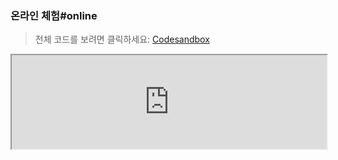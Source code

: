 
### 온라인 체험#online

> 전체 코드를 보려면 클릭하세요: [Codesandbox](https://codesandbox.io/p/sandbox/page-spy-with-react-k3pzzt)

<iframe
  width="100%"
  src="https://codesandbox.io/embed/k3pzzt?view=editor+%2B+preview&module=%2Fpublic%2Findex.html"
  title="page-spy-with-react"
  allow="accelerometer; ambient-light-sensor; camera; encrypted-media; geolocation; gyroscope; hid; microphone; midi; payment; usb; vr; xr-spatial-tracking"
  sandbox="allow-forms allow-modals allow-popups allow-presentation allow-same-origin allow-scripts"
/>

### 사용 방법#usage

#### 첫 번째 단계#step-1

클라이언트 프로젝트에 `<script>`를 로드합니다:

```html
<!-- PageSpy SDK -->
<script crossorigin="anonymous" src="{deployUrl}/page-spy/index.min.js"></script>

<!-- 플러그인 (필수는 아니지만 사용을 권장합니다) -->
<script crossorigin="anonymous" src="{deployUrl}/plugin/data-harbor/index.min.js"></script>
<script crossorigin="anonymous" src="{deployUrl}/plugin/rrweb/index.min.js"></script>
```

#### 두 번째 단계#step-2

PageSpy와 플러그인을 초기화합니다. 이들의 초기화 매개변수는 [설정 항목]({VITE_SDK_BROWSER_REPO})을 제공하여 SDK의 동작을 사용자 정의할 수 있습니다:

<blockquote>
  <details>
    <summary>플러그인이 제공하는 기능은 무엇입니까?</summary>
    <div>
      [DataHarborPlugin]({VITE_PLUGIN_DATA_HARBOR})과 [RRWebPlugin]({VITE_PLUGIN_RRWEB}) 두 개의 플러그인은 PageSpy의 기능을 확장하기 위한 것입니다:
      - **DataHarborPlugin**：PageSpy는 온라인 모드만 지원합니다. DataHarborPlugin은 PageSpy를 오프라인 모드로 만들어 디버깅을 지원합니다. [오프라인 로그 재생](./offline-log) 참조;
      - **RRWebPlugin**：사용자 작업 기록을 기록하고 [rrweb](https://github.com/rrweb-io/rrweb/blob/master/guide.ko.md)를 사용합니다. 일반적으로 DataHarborPlugin과 함께 사용됩니다.

      고유의 PageSpy 플러그인을 개발할 수도 있습니다!
    </div>
  </details>
</blockquote>

```html
<script>
  window.$harbor = new DataHarborPlugin();
  window.$rrweb = new RRWebPlugin();

  [window.$harbor, window.$rrweb].forEach(p => {
    PageSpy.registerPlugin(p)
  })

  window.$pageSpy = new PageSpy();
</script>
```

이제 브라우저 프로젝트에서 PageSpy를 사용하기 위한 모든 단계가 완료되었습니다. 페이지 상단 메뉴를 클릭하여 <Tooltip title="메뉴는 기본적으로 숨겨져 있습니다. 배포 후 표시됩니다." color="purple"><a href="javascript:void(0)">시작 디버깅</a></Tooltip> 사용!

### 프레임워크에 통합#framework

PageSpy는 현재 CodeSandbox 플랫폼에서 모든 프레임워크의 통합 가이드를 공개하고 있습니다. 온라인으로 경험해 보세요:

- **React**：[CodeSandbox - PageSpy in React](https://codesandbox.io/p/sandbox/page-spy-with-react-k3pzzt)
- **Vue**：[CodeSandbox - PageSpy in Vue](https://codesandbox.io/p/sandbox/page-spy-with-vue-ft35qs)
- **Svelte**：[CodeSandbox - PageSpy in Svelte](https://codesandbox.io/p/sandbox/page-spy-with-svelte-p6mxd6)
- **Angular**：[CodeSandbox - PageSpy in Angular](https://codesandbox.io/p/sandbox/page-spy-with-angular-6wg3ps)
- **Nextjs**：[CodeSandbox - PageSpy in Nextjs](https://codesandbox.io/p/sandbox/page-spy-with-nextjs-5htxv5)
- **Nuxtjs**：[CodeSandbox - PageSpy in Nuxtjs](https://codesandbox.io/p/sandbox/page-spy-with-nuxtjs-8znq22)

### 브라우저 플러그인#extension

PageSpy는 브라우저 플러그인을 제공하여 통합 코드 없이도 모든 웹 페이지에서 PageSpy를 사용할 수 있도록 합니다.

네, 맞습니다! PageSpy 브라우저 플러그인을 사용하면 통합 코드 없이도 모든 웹 페이지에서 PageSpy를 사용할 수 있습니다.

#### 설치#install-extension

[브라우저 플러그인](https://github.com/HuolalaTech/page-spy-extension/tree/main/packages/online-pagespy-extension) 저장소에 액세스하고 README 문서를 따라 설치하세요.

#### 패널 매개변수#extension-panel

<a href={extensionDesc} target="_blank">
  <img src={extensionDesc} />
</a>  

<blockquote>
  <details>
    <summary>참고 예제: 바이든 대통령의 홈페이지 디버깅</summary>
    <a href={debugBaidu} target="_blank">
      <img src={debugBaidu} />
    </a>
  </details>
</blockquote>


